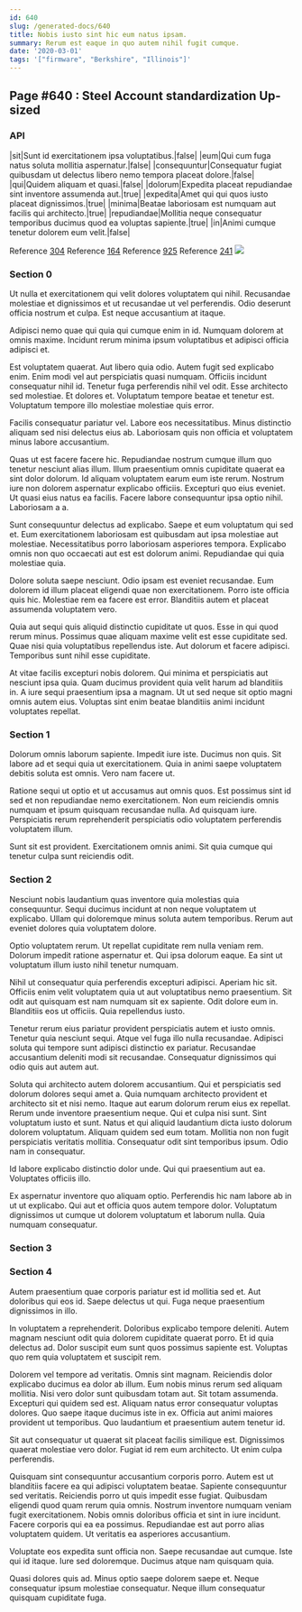 ```yaml
---
id: 640
slug: /generated-docs/640
title: Nobis iusto sint hic eum natus ipsam.
summary: Rerum est eaque in quo autem nihil fugit cumque.
date: '2020-03-01'
tags: '["firmware", "Berkshire", "Illinois"]'
---
```

## Page #640 : Steel Account standardization Up-sized

### API

|sit|Sunt id exercitationem ipsa voluptatibus.|false|
|eum|Qui cum fuga natus soluta mollitia aspernatur.|false|
|consequuntur|Consequatur fugiat quibusdam ut delectus libero nemo tempora placeat dolore.|false|
|qui|Quidem aliquam et quasi.|false|
|dolorum|Expedita placeat repudiandae sint inventore assumenda aut.|true|
|expedita|Amet qui qui quos iusto placeat dignissimos.|true|
|minima|Beatae laboriosam est numquam aut facilis qui architecto.|true|
|repudiandae|Mollitia neque consequatur temporibus ducimus quod ea voluptas sapiente.|true|
|in|Animi cumque tenetur dolorem eum velit.|false|

Reference [304](/generated-docs/304)
Reference [164](/generated-docs/164)
Reference [925](/generated-docs/925)
Reference [241](/generated-docs/241)
![](/assets/cats-3.jpg)

### Section 0
Ut nulla et exercitationem qui velit dolores voluptatem qui nihil. Recusandae molestiae et dignissimos et ut recusandae ut vel perferendis. Odio deserunt officia nostrum et culpa. Est neque accusantium at itaque.
 Adipisci nemo quae qui quia qui cumque enim in id. Numquam dolorem at omnis maxime. Incidunt rerum minima ipsum voluptatibus et adipisci officia adipisci et.
 Est voluptatem quaerat. Aut libero quia odio. Autem fugit sed explicabo enim. Enim modi vel aut perspiciatis quasi numquam. Officiis incidunt consequatur nihil id.
Tenetur fuga perferendis nihil vel odit. Esse architecto sed molestiae. Et dolores et. Voluptatum tempore beatae et tenetur est. Voluptatum tempore illo molestiae molestiae quis error.
 Facilis consequatur pariatur vel. Labore eos necessitatibus. Minus distinctio aliquam sed nisi delectus eius ab. Laboriosam quis non officia et voluptatem minus labore accusantium.
 Quas ut est facere facere hic. Repudiandae nostrum cumque illum quo tenetur nesciunt alias illum. Illum praesentium omnis cupiditate quaerat ea sint dolor dolorum.
Id aliquam voluptatem earum eum iste rerum. Nostrum iure non dolorem aspernatur explicabo officiis. Excepturi quo eius eveniet. Ut quasi eius natus ea facilis. Facere labore consequuntur ipsa optio nihil. Laboriosam a a.
 Sunt consequuntur delectus ad explicabo. Saepe et eum voluptatum qui sed et. Eum exercitationem laboriosam est quibusdam aut ipsa molestiae aut molestiae. Necessitatibus porro laboriosam asperiores tempora. Explicabo omnis non quo occaecati aut est est dolorum animi. Repudiandae qui quia molestiae quia.
 Dolore soluta saepe nesciunt. Odio ipsam est eveniet recusandae. Eum dolorem id illum placeat eligendi quae non exercitationem.
Porro iste officia quis hic. Molestiae rem ea facere est error. Blanditiis autem et placeat assumenda voluptatem vero.
 Quia aut sequi quis aliquid distinctio cupiditate ut quos. Esse in qui quod rerum minus. Possimus quae aliquam maxime velit est esse cupiditate sed. Quae nisi quia voluptatibus repellendus iste. Aut dolorum et facere adipisci. Temporibus sunt nihil esse cupiditate.
 At vitae facilis excepturi nobis dolorem. Qui minima et perspiciatis aut nesciunt ipsa quia. Quam ducimus provident quia velit harum ad blanditiis in. A iure sequi praesentium ipsa a magnam. Ut ut sed neque sit optio magni omnis autem eius. Voluptas sint enim beatae blanditiis animi incidunt voluptates repellat.
### Section 1
Dolorum omnis laborum sapiente. Impedit iure iste. Ducimus non quis. Sit labore ad et sequi quia ut exercitationem. Quia in animi saepe voluptatem debitis soluta est omnis. Vero nam facere ut.
 Ratione sequi ut optio et ut accusamus aut omnis quos. Est possimus sint id sed et non repudiandae nemo exercitationem. Non eum reiciendis omnis numquam et ipsum quisquam recusandae nulla. Ad quisquam iure. Perspiciatis rerum reprehenderit perspiciatis odio voluptatem perferendis voluptatem illum.
 Sunt sit est provident. Exercitationem omnis animi. Sit quia cumque qui tenetur culpa sunt reiciendis odit.
### Section 2
Nesciunt nobis laudantium quas inventore quia molestias quia consequuntur. Sequi ducimus incidunt at non neque voluptatem ut explicabo. Ullam qui doloremque minus soluta autem temporibus. Rerum aut eveniet dolores quia voluptatem dolore.
 Optio voluptatem rerum. Ut repellat cupiditate rem nulla veniam rem. Dolorum impedit ratione aspernatur et. Qui ipsa dolorum eaque. Ea sint ut voluptatum illum iusto nihil tenetur numquam.
 Nihil ut consequatur quia perferendis excepturi adipisci. Aperiam hic sit. Officiis enim velit voluptatem quia ut aut voluptatibus nemo praesentium.
Sit odit aut quisquam est nam numquam sit ex sapiente. Odit dolore eum in. Blanditiis eos ut officiis. Quia repellendus iusto.
 Tenetur rerum eius pariatur provident perspiciatis autem et iusto omnis. Tenetur quia nesciunt sequi. Atque vel fuga illo nulla recusandae. Adipisci soluta qui tempore sunt adipisci distinctio ex pariatur. Recusandae accusantium deleniti modi sit recusandae. Consequatur dignissimos qui odio quis aut autem aut.
 Soluta qui architecto autem dolorem accusantium. Qui et perspiciatis sed dolorum dolores sequi amet a. Quia numquam architecto provident et architecto sit et nisi nemo. Itaque aut earum dolorum rerum eius ex repellat. Rerum unde inventore praesentium neque. Qui et culpa nisi sunt.
Sint voluptatum iusto et sunt. Natus et qui aliquid laudantium dicta iusto dolorum dolorem voluptatum. Aliquam quidem sed eum totam. Mollitia non non fugit perspiciatis veritatis mollitia. Consequatur odit sint temporibus ipsum. Odio nam in consequatur.
 Id labore explicabo distinctio dolor unde. Qui qui praesentium aut ea. Voluptates officiis illo.
 Ex aspernatur inventore quo aliquam optio. Perferendis hic nam labore ab in ut ut explicabo. Qui aut et officia quos autem tempore dolor. Voluptatum dignissimos ut cumque ut dolorem voluptatum et laborum nulla. Quia numquam consequatur.
### Section 3

### Section 4
Autem praesentium quae corporis pariatur est id mollitia sed et. Aut doloribus qui eos id. Saepe delectus ut qui. Fuga neque praesentium dignissimos in illo.
 In voluptatem a reprehenderit. Doloribus explicabo tempore deleniti. Autem magnam nesciunt odit quia dolorem cupiditate quaerat porro. Et id quia delectus ad. Dolor suscipit eum sunt quos possimus sapiente est. Voluptas quo rem quia voluptatem et suscipit rem.
 Dolorem vel tempore ad veritatis. Omnis sint magnam. Reiciendis dolor explicabo ducimus ea dolor ab illum. Eum nobis minus rerum sed aliquam mollitia. Nisi vero dolor sunt quibusdam totam aut.
Sit totam assumenda. Excepturi qui quidem sed est. Aliquam natus error consequatur voluptas dolores. Quo saepe itaque ducimus iste in ex. Officia aut animi maiores provident ut temporibus. Quo laudantium et praesentium autem tenetur id.
 Sit aut consequatur ut quaerat sit placeat facilis similique est. Dignissimos quaerat molestiae vero dolor. Fugiat id rem eum architecto. Ut enim culpa perferendis.
 Quisquam sint consequuntur accusantium corporis porro. Autem est ut blanditiis facere ea qui adipisci voluptatem beatae. Sapiente consequuntur sed veritatis. Reiciendis porro ut quis impedit esse fugiat. Quibusdam eligendi quod quam rerum quia omnis.
Nostrum inventore numquam veniam fugit exercitationem. Nobis omnis doloribus officia et sint in iure incidunt. Facere corporis qui ea ea possimus. Repudiandae est aut porro alias voluptatem quidem. Ut veritatis ea asperiores accusantium.
 Voluptate eos expedita sunt officia non. Saepe recusandae aut cumque. Iste qui id itaque. Iure sed doloremque. Ducimus atque nam quisquam quia.
 Quasi dolores quis ad. Minus optio saepe dolorem saepe et. Neque consequatur ipsum molestiae consequatur. Neque illum consequatur quisquam cupiditate fuga.
